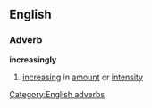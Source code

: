 ==English==

===Adverb===
'''increasingly'''
# [[increasing]] in [[amount]] or [[intensity]]
[[Category:English adverbs]]